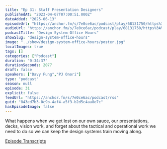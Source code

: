 ```yaml
---
title: "Ep 31: Staff Presentation Designers"
publishedAt: "2023-04-07T07:00:51.000Z"
dateAdded: "2025-06-13"
episodeUrl: "https://anchor.fm/s/7e0ce6ac/podcast/play/68131750/https%3A%2F%2Fd3ctxlq1ktw2nl.cloudfront.net%2Fstaging%2F2023-3-7%2F1ea4e00e-214a-e68d-02e9-2aa962a71f29.mp3"
audioUrl: "https://anchor.fm/s/7e0ce6ac/podcast/play/68131750/https%3A%2F%2Fd3ctxlq1ktw2nl.cloudfront.net%2Fstaging%2F2023-3-7%2F1ea4e00e-214a-e68d-02e9-2aa962a71f29.mp3"
podcastTitle: "Design System Office Hours"
showSlug: "design-system-office-hours"
image: "../show/design-system-office-hours/poster.jpg"
localImages: true
tags: []
categories: ["Podcast"]
duration: "0:34:37"
durationSeconds: 2077
draft: false
speakers: ["Davy Fung","PJ Onori"]
type: "podcast"
season: null
episode: 31
explicit: false
feedUrl: "https://anchor.fm/s/7e0ce6ac/podcast/rss"
guid: "843ed7b3-0c9b-4af4-a5f3-b2d5c4aa8e7c"
hasEpisodeImage: false
---
```

What happens when we get lost on our own sauce, our presentations, decks, vision work, and forget about the tactical and operational work we need to do so we can keep the design systems train moving along.

[Episode Transcripts](https://docs.google.com/document/d/1eBPOj7pQJBKCsc4uWlMM1XwwfTOLiK7Av_qEbwu2F_M/edit?usp=sharing)
